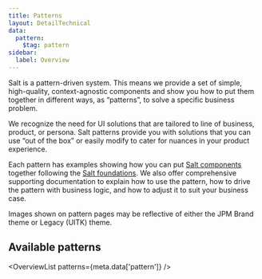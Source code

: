 ```yaml
---
title: Patterns
layout: DetailTechnical
data:
  pattern:
    $tag: pattern
sidebar:
  label: Overview
---
```


Salt is a pattern-driven system. This means we provide a set of simple, high-quality, context-agnostic components and show you how to put them together in different ways, as “patterns”, to solve a specific business problem.

We recognize the need for UI solutions that are tailored to line of business, product, or persona. Salt patterns provide you with solutions that you can use “out of the box” or easily modify to cater for nuances in your product experience.

Each pattern has examples showing how you can put [Salt components](/salt/components/index) together following the [Salt foundations](/salt/foundations/index). We also offer comprehensive supporting documentation to explain how to use the pattern, how to drive the pattern with business logic, and how to adjust it to suit your business case.

<Callout title="Note">

Images shown on pattern pages may be reflective of either the JPM Brand theme or Legacy (UITK) theme.

</Callout>

## Available patterns

<OverviewList patterns={meta.data['pattern']} />
